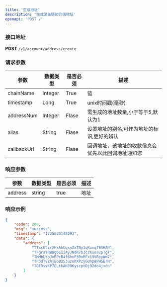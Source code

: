 ```yaml
---
title: '生成地址'
description: '生成某条链的充值地址'
openapi: 'POST /'
---
```


### 接口地址  
**POST** `/v1/account/address/create`



### 请求参数
|  参数   | 数据类型  | 是否必须 | 描述 |
|  ----   | ----    | ----    | ---- |
| chainName  | Integer | True | 链 |
| timestamp  | Long | True | unix时间戳(毫秒) |
| addressNum  | Integer | Flase | 需生成的地址数量,小于等于5,默认为1 |
| alias  | String | Flase | 设置地址的别名,可作为地址的标识,更好的辨认 |
| callbackUrl  | String | Flase | 回调地址，该地址的收款信息会优先以此回调地址通知您 |

### 响应参数
|  参数   | 数据类型  | 是否必须 | 描述 |
|  ----   | ----    | ----    | ---- |
| address  | string | true | 地址 |


### 响应示例

```json
{
    "code": 200,
    "msg": "success",
    "timestamp": "1725620148293",
    "data": {
        "address": [
            "TTxcUtirXHxAhUqxnZxTNy3qKonq7E5HAH",
            "TFgraYN8Bg6s1iAyJNdR7b1czKuoa2pTgT",
            "TMMbLtoJoRPcB4f6huP3RuMFx19VBeyWm7",
            "TP3dTvZhjEbB2S3uzoKXPzyGUhp8PHSErH",
            "TQFRssKP7ELtkAH39KyscptDj92do4jxdn"
        ]
    }
}
```